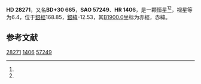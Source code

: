 {{Starbox begin
| name = HD 28271
}}
{{Starbox observe
| epoch = [[J2000.0|J2000.0]]
| constell = {{星座名待查}}<ref name=SIMBAD>{{cite web
 | url=http://simbad.u-strasbg.fr/simbad/sim-id?Ident=HR+1406
 | title =Pulsating variable Star
 | publisher=Centre de Données astronomiques de Strasbourg
 | work=SIMBAD
 | accessdate=2012-07-13}}</ref><ref name=DATA>{{cite web
 | url=http://vizier.u-strasbg.fr/viz-bin/VizieR-5?-out.add=.&-source=5050&-corr=PK=HR&-out.max=9999&HR=1406
 | title=VizieR Detailed Page
 | accessdate=2012-07-13
 | archive-date=2016-03-04
 | archive-url=https://web.archive.org/web/20160304202305/http://vizier.u-strasbg.fr/viz-bin/VizieR-5?-out.add=.&-source=5050&-corr=PK=HR&-out.max=9999&HR=1406
 | dead-url=no
 }}</ref>
| 星官 = 
| ra = {{RA|4|28|51.9}}<ref name=SIMBAD /><ref name=DATA />
| dec = {{DEC|+30|21|41}}<ref name=SIMBAD /><ref name=DATA />
| appmag_v = 6.4<ref name=SIMBAD /><ref name=DATA />
}}
{{Starbox character
| class = F7V<ref name=SIMBAD /><ref name=DATA />
| b-v = 0.52<ref name=SIMBAD /><ref name=DATA />
| u-b = 0.08<ref name=SIMBAD /><ref name=DATA />
| r-i = <ref name=SIMBAD /><ref name=DATA />
| variable = 
}}
{{Starbox astrometry
| radial_v = 0.08
| prop_mo_ra = -37
| parallax = 0.016
| p_error =
}}
{{Starbox catalog
| names =BD+30 665，[[SAO星表|SAO]] 57249，[[HD星表|HD]] 28271，[[HR星表|HR]] 1406}}
{{Starbox reference |Simbad=HR+1406}}
{{Starbox end}}

'''HD 28271'''，又名'''BD+30 665'''，'''SAO 57249'''、'''HR 1406'''，是一颗恒星<ref name=SIMBAD /><ref name=DATA />，视星等为6.4，位于[[銀道座標系|銀經]]168.85，[[銀道座標系|銀緯]]-12.53，其[[B1900.0|B1900.0]]坐标为赤經{{RA|4|22|33}}，赤緯{{DEC|+30|-12.53|22}}。

== 参考文献 ==
{{reflist}}

{{star-stub}}

[[Category:HD和HDE天體|28271]]
[[Category:HR天體|1406]]
[[Category:SAO天體|57249]]